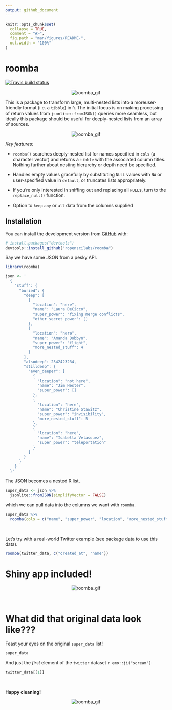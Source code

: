 ```yaml
---
output: github_document
---
```


```r
knitr::opts_chunk$set(
  collapse = TRUE,
  comment = "#>",
  fig.path = "man/figures/README-",
  out.width = "100%"
)
```

# roomba
[![Travis build status](https://travis-ci.com/ropenscilabs/roomba.svg?branch=master)](https://travis-ci.com/ropenscilabs/roomba)

<p align="center">
  <img src="images/sticker.png" alt="roomba_gif">
</p>

This is a package to transform large, multi-nested lists into a moreuser-friendly format (i.e. a `tibble`) in `R`. The initial focus is on making processing of return values from `jsonlite::fromJSON()` queries more seamless, but ideally this package should be useful for deeply-nested lists from an array of sources.

<!-- ![roomba_gif](https://media.giphy.com/media/mwMowfcaEcvpm/giphy.gif) -->

<p align="center">
  <img src="https://media.giphy.com/media/mP9hvHDhy4E9i/giphy.gif" alt="roomba_gif">
</p>


*Key features:*


* `roomba()` searches deeply-nested list for names specified in `cols` (a character vector) and returns a `tibble` with the associated column titles. Nothing further about nesting hierarchy or depth need be specified.

* Handles empty values gracefully by substituting `NULL` values with  `NA` or user-specified value in `default`, or truncates lists appropriately. 

* If you're only interested in sniffing out and replacing all `NULL`s, turn to the `replace_null()` function.

* Option to `keep` `any` or `all` data from the columns supplied

## Installation

You can install the development version from [GitHub](https://github.com/) with:

```r
# install.packages("devtools")
devtools::install_github("ropenscilabs/roomba")
```

Say we have some JSON from a pesky API.

```r
library(roomba)

json <- '
  {
    "stuff": {
      "buried": {
        "deep": [
          {
            "location": "here",
            "name": "Laura DeCicco",
            "super_power": "fixing merge conflicts",
            "other_secret_power": []
          },
          {
            "location": "here",
            "name": "Amanda Dobbyn",
            "super_power": "flight",
            "more_nested_stuff": 4
          }
        ],
        "alsodeep": 2342423234,
        "stilldeep": {
          "even_deeper": [
            {
              "location": "not here",
              "name": "Jim Hester",
              "super_power": []
            },
            {
              "location": "here",
              "name": "Christine Stawitz",
              "super_power": "invisibility",
              "more_nested_stuff": 5
            },
            {
              "location": "here",
              "name": "Isabella Velasquez",
              "super_power": "teleportation"
            }
          ]
        }
      }
    }
  }'
```

The JSON becomes a nested R list,

```r
super_data <- json %>% 
  jsonlite::fromJSON(simplifyVector = FALSE) 
```

which we can pull data into the columns we want with `roomba`.

```r
super_data %>%
  roomba(cols = c("name", "super_power", "location", "more_nested_stuff"), keep = any)
```


<br>

Let's try with a real-world Twitter example (see package data to use this data).


```r
roomba(twitter_data, c("created_at", "name"))
```

# Shiny app included!

<p align="center">
  <img src="images/shinydemo.gif" alt="roomba_gif">
</p>

<br>

# What did that original data look like???

Feast your eyes on the original `super_data` list!

```r
super_data
```

And just the *first* element of the `twitter` dataset `r emo::ji("scream")`

```r
twitter_data[[1]]
```


<br>

**Happy cleaning!**

<p align="center">
  <img src="https://media.giphy.com/media/mwMowfcaEcvpm/giphy.gif" alt="roomba_gif">
</p>
